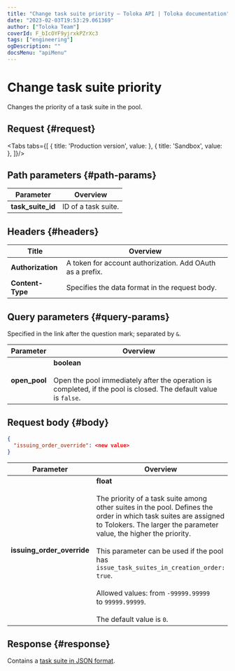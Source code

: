 ```yaml
---
title: "Change task suite priority — Toloka API | Toloka documentation"
date: "2023-02-03T19:53:29.061369"
author: ["Toloka Team"]
coverId: F_bIcOYF9yjrxkPZrXc3
tags: ["engineering"]
ogDescription: ""
docsMenu: "apiMenu"
---
```



# Change task suite priority

<Announce/>

Changes the priority of a task suite in the pool.

## Request {#request}

<Tabs tabs={[
  { title: 'Production version', value: <EditOrderList1/> },
  { title: 'Sandbox', value: <EditOrderList2/> },
]}/>

## Path parameters {#path-params}

Parameter | Overview
----- | -----
**task_suite_id** | ID of a task suite.

## Headers {#headers}

Title | Overview
----- | -----
**Authorization** | A token for account authorization. Add OAuth as a prefix.
**Content-Type** | Specifies the data format in the request body.

## Query parameters {#query-params}

Specified in the link after the question mark; separated by `&`.

Parameter | Overview
----- | -----
**open_pool** | **boolean**<br/><br/>Open the pool immediately after the operation is completed, if the pool is closed. The default value is `false`.

## Request body {#body}

```json
{
  "issuing_order_override": <new value>
}
```

Parameter | Overview
----- | -----
**issuing_order_override** | **float**<br/><br/>The priority of a task suite among other suites in the pool. Defines the order in which task suites are assigned to Tolokers. The larger the parameter value, the higher the priority.<br/><br/>This parameter can be used if the pool has `issue_task_suites_in_creation_order: true`.<br/><br/>Allowed values: from `-99999.99999` to `99999.99999`.<br/><br/>The default value is `0`.

## Response {#response}

Contains a [task suite in JSON format](/docs-new/api/task-suite).